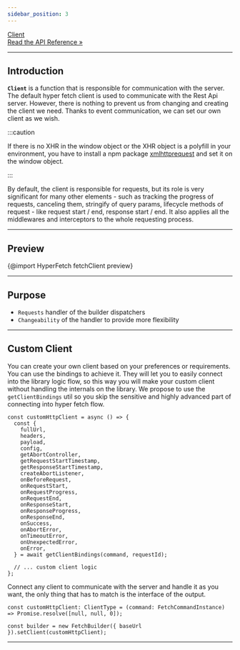 ```yaml
---
sidebar_position: 3
---
```


<a class="api-link" href="/api/Hyper-Fetch/Function/fetchClient">
  <div class="api-link-title">Client</div>
  <div class="api-link-sub-title">Read the API Reference »</div>
</a>

---

## Introduction

**`Client`** is a function that is responsible for communication with the server. The default hyper fetch client is used
to communicate with the Rest Api server. However, there is nothing to prevent us from changing and creating the client
we need. Thanks to event communication, we can set our own client as we wish.

:::caution

If there is no XHR in the window object or the XHR object is a polyfill in your environment, you have to install a npm
package [xmlhttprequest](https://www.npmjs.com/package/xmlhttprequest) and set it on the window object.

:::

By default, the client is responsible for requests, but its role is very significant for many other elements - such as
tracking the progress of requests, canceling them, stringify of query params, lifecycle methods of request - like
request start / end, response start / end. It also applies all the middlewares and interceptors to the whole requesting
process.

---

## Preview

{@import HyperFetch fetchClient preview}

---

## Purpose

- `Requests` handler of the builder dispatchers
- `Changeability` of the handler to provide more flexibility

---

## Custom Client

You can create your own client based on your preferences or requirements. You can use the bindings to achieve it. They
will let you to easily connect into the library logic flow, so this way you will make your custom client without
handling the internals on the library. We propose to use the `getClientBindings` util so you skip the sensitive and
highly advanced part of connecting into hyper fetch flow.

```tsx
const customHttpClient = async () => {
  const {
    fullUrl,
    headers,
    payload,
    config,
    getAbortController,
    getRequestStartTimestamp,
    getResponseStartTimestamp,
    createAbortListener,
    onBeforeRequest,
    onRequestStart,
    onRequestProgress,
    onRequestEnd,
    onResponseStart,
    onResponseProgress,
    onResponseEnd,
    onSuccess,
    onAbortError,
    onTimeoutError,
    onUnexpectedError,
    onError,
  } = await getClientBindings(command, requestId);

  // ... custom client logic
};
```

Connect any client to communicate with the server and handle it as you want, the only thing that has to match is the
interface of the output.

```tsx
const customHttpClient: ClientType = (command: FetchCommandInstance) => Promise.resolve([null, null, 0]);

const builder = new FetchBuilder({ baseUrl }).setClient(customHttpClient);
```

---
